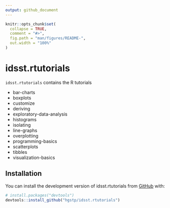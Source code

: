 ```yaml
---
output: github_document
---
```


<!-- README.md is generated from README.Rmd. Please edit that file -->

```r
knitr::opts_chunk$set(
  collapse = TRUE,
  comment = "#>",
  fig.path = "man/figures/README-",
  out.width = "100%"
)
```

# idsst.rtutorials

<!-- badges: start -->
<!-- badges: end -->

`idsst.rtutorials` contains the R tutorials

+ bar-charts
+ boxplots
+ customize
+ deriving
+ exploratory-data-analysis
+ histograms
+ isolating
+ line-graphs
+ overplotting
+ programming-basics
+ scatterplots
+ tibbles
+ visualization-basics


## Installation

You can install the development version of idsst.rtutorials from [GitHub](https://github.com/) with:

``` r
# install.packages("devtools")
devtools::install_github("hgstp/idsst.rtutorials")
```

